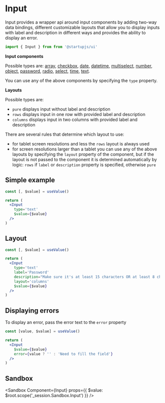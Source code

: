 
# Input

Input provides a wrapper api around input components by adding two-way data bindings, different customizable layouts that allow you to display inputs with label and description in different ways and provides the ability to display an error.

```jsx
import { Input } from from '@startupjs/ui'
```

**Input components**

Possible types are: [array](/docs/forms/Array), [сheckbox](/docs/forms/Checkbox), [date](/docs/forms/DateTimePicker), [datetime](/docs/forms/DateTimePicker), [multiselect](/docs/forms/Multiselect), [number](/docs/forms/NumberInput), [object](/docs/forms/ObjectInput), [password](/docs/forms/PasswordInput), [radio](/docs/forms/Radio), [select](/docs/forms/Select), [time](/docs/forms/DateTimePicker), [text](/docs/forms/TextInput).

You can use any of the above components by specifying the `type` property.

**Layouts**

Possible types are:
- `pure` displays input without label and description
- `rows` displays input in one row with provided label and description
- `columns` displays input in two columns with provided label and description

There are several rules that determine which layout to use:
- for tablet screen resolutions and less the `rows` layout is always used
- for screen resolutions larger than a tablet you can use any of the above layouts by specifying the `layout` property of the component, but if the layout is not passed to the component it is determined automatically by logic: `rows` if `label` or `description` property is specified, otherwise `pure`

## Simple example

```jsx example
const [, $value] = useValue()

return (
  <Input
    type='text'
    $value={$value}
  />
)
```

## Layout

```jsx example
const [, $value] = useValue()

return (
  <Input
    type='text'
    label='Password'
    description="Make sure it's at least 15 characters OR at least 8 characters including a number and a lowercase letter"
    layout='columns'
    $value={$value}
  />
)
```

## Displaying errors

To display an error, pass the error text to the `error` property

```jsx example
const [value, $value] = useValue()

return (
  <Input
    $value={$value}
    error={value ? '' : 'Need to fill the field'}
  />
)
```

## Sandbox

<Sandbox
  Component={Input}
  props={{
    $value: $root.scope('_session.Sandbox.Input')
  }}
/>
